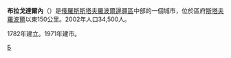 {{coord|45|06|N|43|26|E|display=title}}
'''布拉戈達爾內'''（{{lang-ru|Благода́рный}}）是[[俄羅斯|俄羅斯]][[斯塔夫羅波爾邊疆區|斯塔夫羅波爾邊疆區]]中部的一個城市，位於區府[[斯塔夫羅波爾|斯塔夫羅波爾]]以東150公里。2002年人口34,500人。

1782年建立。1971年建市。

{{斯塔夫羅波爾邊疆區城市}}

[[Category:斯塔夫羅波爾邊疆區城市|Б]]